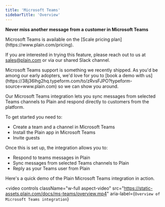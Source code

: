 ```yaml
---
title: 'Microsoft Teams'
sidebarTitle: 'Overview'
---
```


**Never miss another message from a customer in Microsoft Teams**

<Info>
Microsoft Teams is available on the [Scale pricing plan](https://www.plain.com/pricing).

If you are interested in trying this feature, please reach out to us at sales@plain.com or via our shared Slack channel.

</Info>
<Note>
  Microsoft Teams support is something we recently shipped. As you'd be among our early adopters, we'd love for you to [book a demo with us](https://38j36lhg2hq.typeform.com/to/zRvsFJPO?typeform-source=www.plain.com) so we can show you around.
</Note>

Our Microsoft Teams integration lets you sync messages from selected Teams channels to Plain and respond directly to customers from the platform.

To get started you need to:

- Create a team and a channel in Microsoft Teams
- Install the Plain app in Microsoft Teams
- Invite guests

Once this is set up, the integration allows you to:

- Respond to teams messages in Plain
- Sync messages from selected Teams channels to Plain
- Reply as your Teams user from Plain

Here's a quick demo of the Plain Microsoft Teams integration in action.

<video
  controls
  className="w-full aspect-video"
  src="https://static-assets.plain.com/docs/ms-teams/overview.mp4"
  aria-label={`Overview of Microsoft Teams integration`}
></video>
